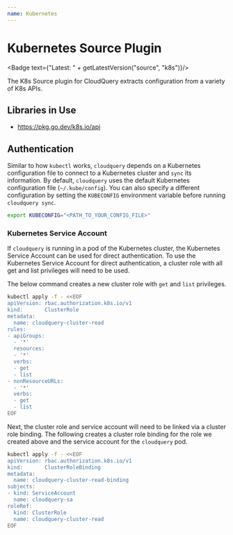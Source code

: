 ```yaml
---
name: Kubernetes
---
```

# Kubernetes Source Plugin


<Badge text={"Latest: " + getLatestVersion("source", "k8s")}/>

The K8s Source plugin for CloudQuery extracts configuration from a variety of K8s APIs.

## Libraries in Use

- https://pkg.go.dev/k8s.io/api

## Authentication

Similar to how `kubectl` works, `cloudquery` depends on a Kubernetes configuration file to connect to a Kubernetes cluster and `sync` its information.
By default, `cloudquery` uses the default Kubernetes configuration file (`~/.kube/config`).
You can also specify a different configuration by setting the `KUBECONFIG` environment variable before running `cloudquery sync`.

```bash copy
export KUBECONFIG="<PATH_TO_YOUR_CONFIG_FILE>"
```

### Kubernetes Service Account

If `cloudquery` is running in a pod of the Kubernetes cluster, the Kubernetes Service Account can be used for direct authentication. To use the Kubernetes Service Account for direct authentication, a cluster role with all get and list privileges will need to be used.

The below command creates a new cluster role with `get` and `list` privileges.

```bash copy
kubectl apply -f - <<EOF
apiVersion: rbac.authorization.k8s.io/v1
kind:       ClusterRole
metadata:
  name: cloudquery-cluster-read
rules:
- apiGroups:
  - '*'
  resources:
  - '*'
  verbs:
  - get
  - list
- nonResourceURLs:
  - '*'
  verbs:
  - get
  - list
EOF
```

Next, the cluster role and service account will need to be linked via a cluster role binding.
The following creates a cluster role binding for the role we created above and the service account for the `cloudquery` pod.

```bash copy
kubectl apply -f - <<EOF
apiVersion: rbac.authorization.k8s.io/v1
kind:       ClusterRoleBinding
metadata:
  name: cloudquery-cluster-read-binding
subjects:
- kind: ServiceAccount
  name: cloudquery-sa
roleRef:
  kind: ClusterRole
  name: cloudquery-cluster-read
EOF
```
